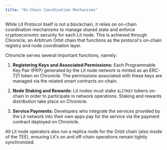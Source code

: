 ```yaml
---
title: "On-Chain Coordination Mechanisms"
---
```


While Lit Protocol itself is not a blockchain, it relies on on-chain coordination mechanisms to manage shared state and enforce cryptoeconomic security for each Lit node. This is achieved through Chronicle, an Arbitrum Orbit chain that functions as the protocol's on-chain registry and node coordination layer.

Chronicle serves several important functions, namely:

1. **Registering Keys and Associated Permissions:** Each Programmable Key Pair (PKP) generated by the Lit node network is minted as an ERC-721 token on Chronicle. The permissions associated with these keys are managed via the related smart contracts on-chain.

2. **Node Staking and Rewards:** Lit nodes must stake `$LITKEY` tokens on-chain in order to participate in network operations. Staking and rewards distribution take place on Chronicle.

3. **Service Payments:** Developers who integrate the services provided by the Lit network into their own apps pay for the service via the payment contract deployed on Chronicle.

All Lit node operators also run a replica node for the Orbit chain (also inside of the TEE), ensuring Lit's on and off-chain operations remain tightly synchronized.
